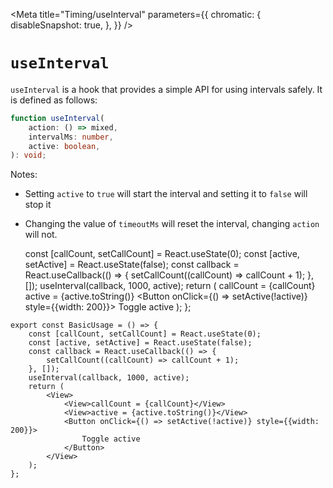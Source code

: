 


<Meta
    title="Timing/useInterval"
    parameters={{
        chromatic: {
            disableSnapshot: true,
        },
    }}
/>

# `useInterval`

`useInterval` is a hook that provides a simple API for using intervals safely.
It is defined as follows:

```ts
function useInterval(
    action: () => mixed,
    intervalMs: number,
    active: boolean,
): void;
```

Notes:

-   Setting `active` to `true` will start the interval and setting it to `false`
    will stop it
-   Changing the value of `timeoutMs` will reset the interval, changing `action`
    will not.

    const [callCount, setCallCount] = React.useState(0);
    const [active, setActive] = React.useState(false);
    const callback = React.useCallback(() => {
        setCallCount((callCount) => callCount + 1);
    }, []);
    useInterval(callback, 1000, active);
    return (
        <View>
            <View>callCount = {callCount}</View>
            <View>active = {active.toString()}</View>
            <Button onClick={() => setActive(!active)} style={{width: 200}}>
                Toggle active
            </Button>
        </View>
    );
};

<Canvas>
    <Story name="BasicUsage">
        <BasicUsage />
    </Story>
</Canvas>

```tsx
export const BasicUsage = () => {
    const [callCount, setCallCount] = React.useState(0);
    const [active, setActive] = React.useState(false);
    const callback = React.useCallback(() => {
        setCallCount((callCount) => callCount + 1);
    }, []);
    useInterval(callback, 1000, active);
    return (
        <View>
            <View>callCount = {callCount}</View>
            <View>active = {active.toString()}</View>
            <Button onClick={() => setActive(!active)} style={{width: 200}}>
                Toggle active
            </Button>
        </View>
    );
};
```
